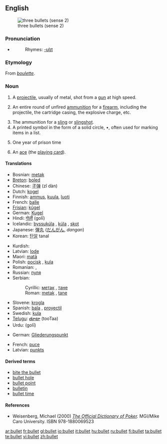 {{wikipedia}}
==English==
[[Image:Tokarev%2Cparabellum%2C32.JPG|thumb|right|three bullets (sense 2)]]

===Pronunciation===
*{{audio|en-us-bullet.ogg|Audio (US)}}
*:Rhymes: [[Rhymes:English:-ʊlɪt|-ʊlɪt]]

===Etymology===
From {{MF.}} ''[[boulette]]''.

===Noun===
{{en-noun}}

# A [[projectile]], usually of metal, shot from a [[gun]] at high speed.
# {{colloquial}} An entire round of unfired [[ammunition]] for a [[firearm]], including the projectile, the cartridge casing, the explosive charge, etc.
# The ammunition for a [[sling]] or [[slingshot]].
# A printed symbol in the form of a solid circle, •, often used for marking items in a list.
# {{slang}} One year of prison time
# {{slang}} An [[ace]] (the [[playing card]]).

====Translations====
{{trans-top|a projectile}}
*Bosnian: [[metak]] {{m}}
*[[Breton]]: [[boled]] {{m}}
*Chinese: [[子弹]] (zǐ dàn)
*Dutch: [[kogel]] {{m}}
*Finnish: [[ammus]], [[kuula]], [[luoti]]
*French: [[balle]] {{f}}
*[[Frisian]]: [[kûgel]]
*German: [[Kugel]] {{f}}
*Hindi: [[गोली]] (golī) {{f}}
*Icelandic: [[byssukúla]] {{f}}, [[kúla]] {{f}}, [[skot]] {{n}}
*Japanese: [[弾丸]] ([[だんがん]], ''dangan'')
*Korean: [[탄알]] tanal
{{trans-mid}}
*Kurdish: {{KUchar|[[گوله‌]]}}
*Latvian: [[lode]] {{f}}
*Maori: [[matā]]
*Polish: [[pocisk]] {{m}}, [[kula]] {{f}}
*Romanian: {{t|ro|glonţ|n}}, {{t|ro|glonte|n}}
*Russian: [[пуля]] {{f}}
*Serbian:
*:Cyrillic: [[метак]] {{m}}, [[тане]] {{n}}
*:Roman: [[metak]] {{m}}, [[tane]] {{n}}
*Slovene: [[krogla]] {{f}}
*Spanish: [[bala]] {{f}}, [[proyectil]] {{m}}
*Swedish: [[kula]] {{c}}
*[[Telugu]]: [[తూటా]] (tooTaa)
*Urdu: {{URchar|[[گولی]]}} (golī) {{f}}
{{trans-bottom}}

{{trans-top|a printed symbol in the form of a solid circle}}
*German: [[Gliederungspunkt]] {{m}}
{{trans-mid}}
*French: [[puce]] {{m}}
*Latvian: [[punkts]] {{m}}
{{trans-bottom}}

{{trans-top|One year of prison time}}
{{trans-mid}}
{{trans-bottom}}

====Derived terms====
*[[bite the bullet]]
*[[bullet hole]]
*[[bullet point]]
*[[bulletin]]
*[[bullet time]]

====References====

*Weisenberg, Michael (2000) ''[http://www.poker1.com/mcu/pokerdictionary/mculib_dictionary_info.asp The Official Dictionary of Poker].''  MGI/Mike Caro University.  ISBN 978-1880069523

[[ar:bullet]]
[[fr:bullet]]
[[gl:bullet]]
[[io:bullet]]
[[it:bullet]]
[[hu:bullet]]
[[ru:bullet]]
[[fi:bullet]]
[[ta:bullet]]
[[te:bullet]]
[[vi:bullet]]
[[zh:bullet]]